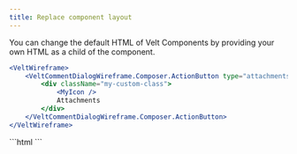 ```yaml
---
title: Replace component layout
---
```


You can change the default HTML of Velt Components by providing your own HTML as a child of the component.

<Tabs>
<Tab title="React / Next.js">

```jsx
<VeltWireframe>
    <VeltCommentDialogWireframe.Composer.ActionButton type="attachments">
        <div className="my-custom-class">
            <MyIcon />
            Attachments
        </div>
    </VeltCommentDialogWireframe.Composer.ActionButton>
</VeltWireframe>
```

</Tab>

<Tab title="Other Frameworks">
```html
<velt-wireframe style="display:none;">
    <velt-comment-dialog-composer-action-button-wireframe type="attachments">
        <div class="my-custom-class">
            <my-icon></my-icon>
            Attachments
        </div>
    </velt-comment-dialog-composer-action-button-wireframe>
</velt-wireframe>
```
</Tab>
</Tabs>